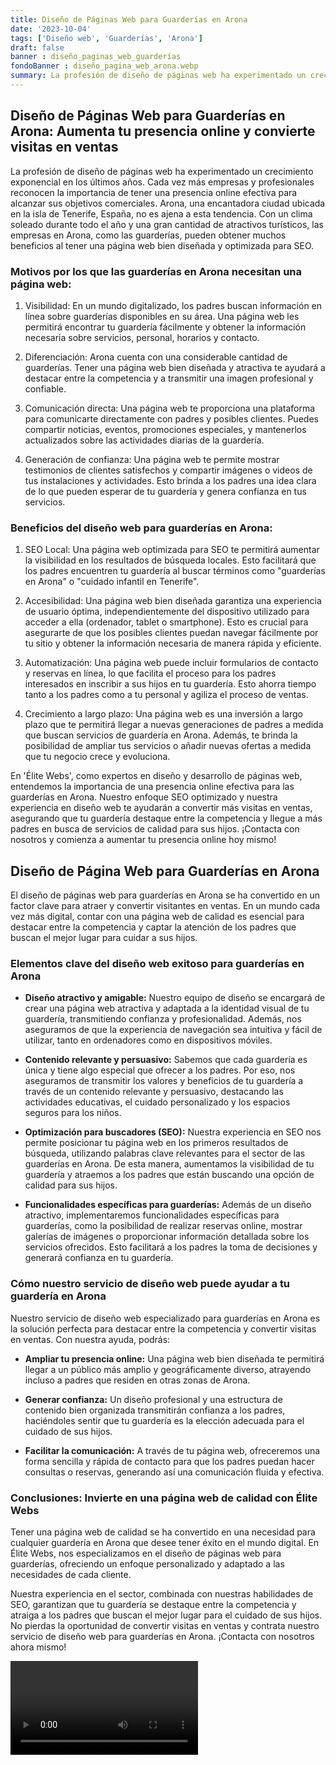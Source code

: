 ```yaml
---
title: Diseño de Páginas Web para Guarderías en Arona
date: '2023-10-04'
tags: ['Diseño web', 'Guarderías', 'Arona']
draft: false
banner : diseño_paginas_web_guarderías
fondoBanner : diseño_pagina_web_arona.webp
summary: La profesión de diseño de páginas web ha experimentado un crecimiento exponencial en los últimos años. Cada vez más empresas y profesionales reconocen la importancia de tener una presencia online efectiva para alcanzar sus objetivos comerciales. Arona, una encantadora ciudad ubicada en la isla de Tenerife, España, no es ajena a esta tendencia. Con un clima soleado durante todo el año y una gran cantidad de atractivos turísticos, las empresas en Arona, como las guarderías, pueden obtener muchos beneficios al tener una página web bien diseñada y optimizada para SEO.
---
```


## Diseño de Páginas Web para Guarderías en Arona: Aumenta tu presencia online y convierte visitas en ventas

La profesión de diseño de páginas web ha experimentado un crecimiento exponencial en los últimos años. Cada vez más empresas y profesionales reconocen la importancia de tener una presencia online efectiva para alcanzar sus objetivos comerciales. Arona, una encantadora ciudad ubicada en la isla de Tenerife, España, no es ajena a esta tendencia. Con un clima soleado durante todo el año y una gran cantidad de atractivos turísticos, las empresas en Arona, como las guarderías, pueden obtener muchos beneficios al tener una página web bien diseñada y optimizada para SEO.

### Motivos por los que las guarderías en Arona necesitan una página web:
1. Visibilidad: En un mundo digitalizado, los padres buscan información en línea sobre guarderías disponibles en su área. Una página web les permitirá encontrar tu guardería fácilmente y obtener la información necesaria sobre servicios, personal, horarios y contacto.

2. Diferenciación: Arona cuenta con una considerable cantidad de guarderías. Tener una página web bien diseñada y atractiva te ayudará a destacar entre la competencia y a transmitir una imagen profesional y confiable.

3. Comunicación directa: Una página web te proporciona una plataforma para comunicarte directamente con padres y posibles clientes. Puedes compartir noticias, eventos, promociones especiales, y mantenerlos actualizados sobre las actividades diarias de la guardería.

4. Generación de confianza: Una página web te permite mostrar testimonios de clientes satisfechos y compartir imágenes o videos de tus instalaciones y actividades. Esto brinda a los padres una idea clara de lo que pueden esperar de tu guardería y genera confianza en tus servicios.

### Beneficios del diseño web para guarderías en Arona:
1. SEO Local: Una página web optimizada para SEO te permitirá aumentar la visibilidad en los resultados de búsqueda locales. Esto facilitará que los padres encuentren tu guardería al buscar términos como "guarderías en Arona" o "cuidado infantil en Tenerife".

2. Accesibilidad: Una página web bien diseñada garantiza una experiencia de usuario óptima, independientemente del dispositivo utilizado para acceder a ella (ordenador, tablet o smartphone). Esto es crucial para asegurarte de que los posibles clientes puedan navegar fácilmente por tu sitio y obtener la información necesaria de manera rápida y eficiente.

3. Automatización: Una página web puede incluir formularios de contacto y reservas en línea, lo que facilita el proceso para los padres interesados en inscribir a sus hijos en tu guardería. Esto ahorra tiempo tanto a los padres como a tu personal y agiliza el proceso de ventas.

4. Crecimiento a largo plazo: Una página web es una inversión a largo plazo que te permitirá llegar a nuevas generaciones de padres a medida que buscan servicios de guardería en Arona. Además, te brinda la posibilidad de ampliar tus servicios o añadir nuevas ofertas a medida que tu negocio crece y evoluciona.

En 'Élite Webs', como expertos en diseño y desarrollo de páginas web, entendemos la importancia de una presencia online efectiva para las guarderías en Arona. Nuestro enfoque SEO optimizado y nuestra experiencia en diseño web te ayudarán a convertir más visitas en ventas, asegurando que tu guardería destaque entre la competencia y llegue a más padres en busca de servicios de calidad para sus hijos. ¡Contacta con nosotros y comienza a aumentar tu presencia online hoy mismo!

<GifSeo />

<Cta />

## Diseño de Página Web para Guarderías en Arona

El diseño de páginas web para guarderías en Arona se ha convertido en un factor clave para atraer y convertir visitantes en ventas. En un mundo cada vez más digital, contar con una página web de calidad es esencial para destacar entre la competencia y captar la atención de los padres que buscan el mejor lugar para cuidar a sus hijos.

### Elementos clave del diseño web exitoso para guarderías en Arona

- **Diseño atractivo y amigable:** Nuestro equipo de diseño se encargará de crear una página web atractiva y adaptada a la identidad visual de tu guardería, transmitiendo confianza y profesionalidad. Además, nos aseguramos de que la experiencia de navegación sea intuitiva y fácil de utilizar, tanto en ordenadores como en dispositivos móviles.

- **Contenido relevante y persuasivo:** Sabemos que cada guardería es única y tiene algo especial que ofrecer a los padres. Por eso, nos aseguramos de transmitir los valores y beneficios de tu guardería a través de un contenido relevante y persuasivo, destacando las actividades educativas, el cuidado personalizado y los espacios seguros para los niños.

- **Optimización para buscadores (SEO):** Nuestra experiencia en SEO nos permite posicionar tu página web en los primeros resultados de búsqueda, utilizando palabras clave relevantes para el sector de las guarderías en Arona. De esta manera, aumentamos la visibilidad de tu guardería y atraemos a los padres que están buscando una opción de calidad para sus hijos.

- **Funcionalidades específicas para guarderías:** Además de un diseño atractivo, implementaremos funcionalidades específicas para guarderías, como la posibilidad de realizar reservas online, mostrar galerías de imágenes o proporcionar información detallada sobre los servicios ofrecidos. Esto facilitará a los padres la toma de decisiones y generará confianza en tu guardería.

### Cómo nuestro servicio de diseño web puede ayudar a tu guardería en Arona

Nuestro servicio de diseño web especializado para guarderías en Arona es la solución perfecta para destacar entre la competencia y convertir visitas en ventas. Con nuestra ayuda, podrás:

- **Ampliar tu presencia online:** Una página web bien diseñada te permitirá llegar a un público más amplio y geográficamente diverso, atrayendo incluso a padres que residen en otras zonas de Arona.

- **Generar confianza:** Un diseño profesional y una estructura de contenido bien organizada transmitirán confianza a los padres, haciéndoles sentir que tu guardería es la elección adecuada para el cuidado de sus hijos.

- **Facilitar la comunicación:** A través de tu página web, ofreceremos una forma sencilla y rápida de contacto para que los padres puedan hacer consultas o reservas, generando así una comunicación fluida y efectiva.

### Conclusiones: Invierte en una página web de calidad con Élite Webs

Tener una página web de calidad se ha convertido en una necesidad para cualquier guardería en Arona que desee tener éxito en el mundo digital. En Élite Webs, nos especializamos en el diseño de páginas web para guarderías, ofreciendo un enfoque personalizado y adaptado a las necesidades de cada cliente.

Nuestra experiencia en el sector, combinada con nuestras habilidades de SEO, garantizan que tu guardería se destaque entre la competencia y atraiga a los padres que buscan el mejor lugar para el cuidado de sus hijos. No pierdas la oportunidad de convertir visitas en ventas y contrata nuestro servicio de diseño web para guarderías en Arona. ¡Contacta con nosotros ahora mismo!

<Video />

<CtaBot job='Guarderías' city='Arona'/>

<Gmaps query='Arona+españa+maps' />